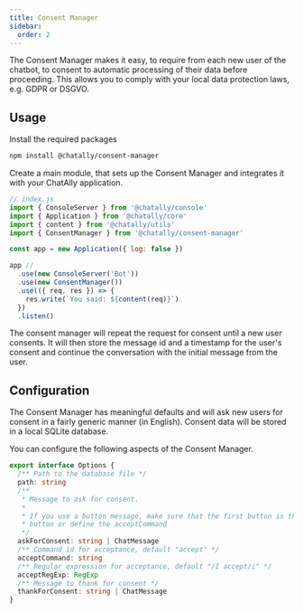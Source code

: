 ```yaml
---
title: Consent Manager
sidebar:
  order: 2
---
```



<ModuleLinks id="consent-manager" />

The Consent Manager makes it easy, to require from each new user of the chatbot, to consent to automatic processing of their data before proceeding. This allows you to comply with your local data protection laws, e.g. GDPR or DSGVO.

## Usage

Install the required packages

```sh
npm install @chatally/consent-manager
```

Create a main module, that sets up the Consent Manager and integrates it with your ChatAlly application.

```js
// index.js
import { ConsoleServer } from '@chatally/console'
import { Application } from '@chatally/core'
import { content } from '@chatally/utils'
import { ConsentManager } from '@chatally/consent-manager'

const app = new Application({ log: false })

app //
  .use(new ConsoleServer('Bot'))
  .use(new ConsentManager())
  .use(({ req, res }) => {
    res.write(`You said: ${content(req)}`)
  })
  .listen()
```

The consent manager will repeat the request for consent until a new user consents. It will then store the message id and a timestamp for the user's consent and continue the conversation with the initial message from the user.

## Configuration

The Consent Manager has meaningful defaults and will ask new users for consent in a fairly generic manner (in English). Consent data will be stored in a local SQLite database.

You can configure the following aspects of the Consent Manager.

```ts
export interface Options {
  /** Path to the database file */
  path: string
  /**
   * Message to ask for consent.
   *
   * If you use a button message, make sure that the first button is the accept
   * button or define the acceptCommand
   */
  askForConsent: string | ChatMessage
  /** Command id for acceptance, default "accept" */
  acceptCommand: string
  /** Regular expression for acceptance, default "/I accept/i" */
  acceptRegExp: RegExp
  /** Message to thank for consent */
  thankForConsent: string | ChatMessage
}
```
